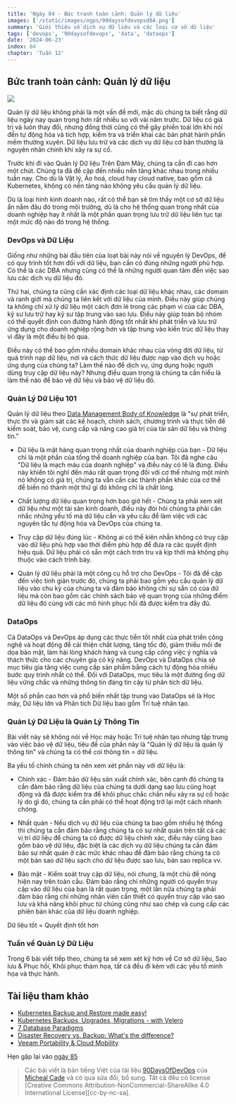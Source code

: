 ```yaml
---
title: 'Ngày 84 - Bức tranh toàn cảnh: Quản lý dữ liệu'
images: ['/static/images/ogps/90daysofdevopsd84.png']
summary: 'Giới thiệu về dịch vụ dữ liệu và các loại cơ sở dữ liệu'
tags: ['devops', '90daysofdevops', 'data', 'dataops']
date: '2024-06-23'
index: 84
chapter: 'Tuần 12'
---
```


<TOCInline toc={props.toc} asDisclosure />

## Bức tranh toàn cảnh: Quản lý dữ liệu

![](/static/images/assets/Day84_Data1.png)

Quản lý dữ liệu không phải là một vấn đề mới, mặc dù chúng ta biết rằng dữ liệu ngày nay quan trọng hơn rất nhiều so với vài năm trước. Dữ liệu có giá trị và luôn thay đổi, nhưng đồng thời cũng có thể gây phiền toái lớn khi nói đến tự động hóa và tích hợp, kiểm tra và triển khai các bản phát hành phần mềm thường xuyên. Dữ liệu lưu trữ và các dịch vụ dữ liệu cơ bản thường là nguyên nhân chính khi xảy ra sự cố.

Trước khi đi vào Quản lý Dữ liệu Trên Đám Mây, chúng ta cần đi cao hơn một chút. Chúng ta đã đề cập đến nhiều nền tảng khác nhau trong nhiều tuần nay. Cho dù là Vật lý, Ảo hoá, cloud hay cloud native, bao gồm cả Kubernetes, không có nền tảng nào không yêu cầu quản lý dữ liệu.

Dù là loại hình kinh doanh nào, rất có thể bạn sẽ tìm thấy một cơ sở dữ liệu ẩn nằm đâu đó trong môi trường, dù là cho hệ thống quan trọng nhất của doanh nghiệp hay ít nhất là một phần quan trọng lưu trữ dữ liệu liên tục tại một mức độ nào đó trong hệ thống.

### DevOps và Dữ Liệu

Giống như những bài đầu tiên của loạt bài này nói về nguyên lý DevOps, để có quy trình tốt hơn đối với dữ liệu, bạn cần có đúng những người phù hợp. Có thể là các DBA nhưng cũng có thể là những người quan tâm đến việc sao lưu các dịch vụ dữ liệu đó.

Thứ hai, chúng ta cũng cần xác định các loại dữ liệu khác nhau, các domain và ranh giới mà chúng ta liên kết với dữ liệu của mình. Điều này giúp chúng ta không chỉ xử lý dữ liệu một cách đơn lẻ trong các phạm vi của các DBA, kỹ sư lưu trữ hay kỹ sư tập trung vào sao lưu. Điều này giúp toàn bộ nhóm có thể quyết định con đường hành động tốt nhất khi phát triển và lưu trữ ứng dụng cho doanh nghiệp rộng hơn và tập trung vào kiến trúc dữ liệu thay vì đây là một điều bị bỏ qua.

Điều này có thể bao gồm nhiều domain khác nhau của vòng đời dữ liệu, từ quá trình nạp dữ liệu, nơi và cách thức dữ liệu được nạp vào dịch vụ hoặc ứng dụng của chúng ta? Làm thế nào để dịch vụ, ứng dụng hoặc người dùng truy cập dữ liệu này? Nhưng điều quan trọng là chúng ta cần hiểu là làm thế nào để bảo vệ dữ liệu và bảo vệ dữ liệu đó.

### Quản Lý Dữ Liệu 101

Quản lý dữ liệu theo [Data Management Body of Knowledge](https://www.dama.org/cpages/body-of-knowledge) là "sự phát triển, thực thi và giám sát các kế hoạch, chính sách, chương trình và thực tiễn để kiểm soát, bảo vệ, cung cấp và nâng cao giá trị của tài sản dữ liệu và thông tin."

- Dữ liệu là mặt hàng quan trọng nhất của doanh nghiệp của bạn - Dữ liệu chỉ là một phần của tổng thể doanh nghiệp của bạn. Tôi đã nghe câu "Dữ liệu là mạch máu của doanh nghiệp" và điều này có lẽ là đúng. Điều này khiến tôi nghĩ đến máu rất quan trọng đối với cơ thể nhưng một mình nó không có giá trị, chúng ta vẫn cần các thành phần khác của cơ thể để biến nó thành một thứ gì đó không chỉ là chất lỏng.

- Chất lượng dữ liệu quan trọng hơn bao giờ hết - Chúng ta phải xem xét dữ liệu như một tài sản kinh doanh, điều này đòi hỏi chúng ta phải cân nhắc những yếu tố mà dữ liệu cần và yêu cầu để làm việc với các nguyên tắc tự động hóa và DevOps của chúng ta.

- Truy cập dữ liệu đúng lúc - Không ai có thể kiên nhẫn không có truy cập vào dữ liệu phù hợp vào thời điểm phù hợp để đưa ra các quyết định hiệu quả. Dữ liệu phải có sẵn một cách trơn tru và kịp thời mà không phụ thuộc vào cách trình bày.

- Quản lý dữ liệu phải là một công cụ hỗ trợ cho DevOps - Tôi đã đề cập đến việc tinh giản trước đó, chúng ta phải bao gồm yêu cầu quản lý dữ liệu vào chu kỳ của chúng ta và đảm bảo không chỉ sự sẵn có của dữ liệu mà còn bao gồm các chính sách bảo vệ quan trọng của những điểm dữ liệu đó cùng với các mô hình phục hồi đã được kiểm tra đầy đủ.

### DataOps

Cả DataOps và DevOps áp dụng các thực tiễn tốt nhất của phát triển công nghệ và hoạt động để cải thiện chất lượng, tăng tốc độ, giảm thiểu mối đe dọa bảo mật, làm hài lòng khách hàng và cung cấp công việc ý nghĩa và thách thức cho các chuyên gia có kỹ năng. DevOps và DataOps chia sẻ mục tiêu gia tăng việc cung cấp sản phẩm bằng cách tự động hóa nhiều bước quy trình nhất có thể. Đối với DataOps, mục tiêu là một đường ống dữ liệu vững chắc và những thông tin đáng tin cậy từ phân tích dữ liệu.

Một số phần cao hơn và phổ biến nhất tập trung vào DataOps sẽ là Học máy, Dữ liệu lớn và Phân tích Dữ liệu bao gồm Trí tuệ nhân tạo.

### Quản Lý Dữ Liệu là Quản Lý Thông Tin

Bài viết này sẽ không nói về Học máy hoặc Trí tuệ nhân tạo nhưng tập trung vào việc bảo vệ dữ liệu, tiêu đề của phần này là "Quản lý dữ liệu là quản lý thông tin" và chúng ta có thể coi thông tin = dữ liệu.

Ba yếu tố chính chúng ta nên xem xét phần này với dữ liệu là:

- Chính xác - Đảm bảo dữ liệu sản xuất chính xác, bên cạnh đó chúng ta cần đảm bảo rằng dữ liệu của chúng ta dưới dạng sao lưu cũng hoạt động và đã được kiểm tra để khôi phục chắc chắn nếu xảy ra sự cố hoặc lý do gì đó, chúng ta cần phải có thể hoạt động trở lại một cách nhanh chóng.

- Nhất quán - Nếu dịch vụ dữ liệu của chúng ta bao gồm nhiều hệ thống thì chúng ta cần đảm bảo rằng chúng ta có sự nhất quán trên tất cả các vị trí dữ liệu để chúng ta có được dữ liệu chính xác, điều này cũng bao gồm bảo vệ dữ liệu, đặc biệt là các dịch vụ dữ liệu chúng ta cần đảm bảo sự nhất quán ở các mức khác nhau để đảm bảo rằng chúng ta có một bản sao dữ liệu sạch cho dữ liệu được sao lưu, bản sao replica vv.

- Bảo mật - Kiểm soát truy cập dữ liệu, nói chung, là một chủ đề nóng hiện nay trên toàn cầu. Đảm bảo rằng chỉ những người có quyền truy cập vào dữ liệu của bạn là rất quan trọng, một lần nữa chúng ta phải đảm bảo rằng chỉ những nhân viên cần thiết có quyền truy cập vào sao lưu và khả năng khôi phục từ chúng cũng như sao chép và cung cấp các phiên bản khác của dữ liệu doanh nghiệp.

Dữ liệu tốt = Quyết định tốt hơn

### Tuần về Quản Lý Dữ Liệu

Trong 6 bài viết tiếp theo, chúng ta sẽ xem xét kỹ hơn về Cơ sở dữ liệu, Sao lưu & Phục hồi, Khôi phục thảm họa, tất cả đều đi kèm với các yếu tố minh họa và thực hành.

## Tài liệu tham khảo

- [Kubernetes Backup and Restore made easy!](https://www.youtube.com/watch?v=01qcYSck1c4&t=217s)
- [Kubernetes Backups, Upgrades, Migrations - with Velero](https://www.youtube.com/watch?v=zybLTQER0yY)
- [7 Database Paradigms](https://www.youtube.com/watch?v=W2Z7fbCLSTw&t=520s)
- [Disaster Recovery vs. Backup: What's the difference?](https://www.youtube.com/watch?v=07EHsPuKXc0)
- [Veeam Portability & Cloud Mobility](https://www.youtube.com/watch?v=hDBlTdzE6Us&t=3s)

Hẹn gặp lại vào [ngày 85](day85.md)

> Các bài viết là bản tiếng Việt của tài liệu [90DaysOfDevOps](https://github.com/MichaelCade/90DaysOfDevOps/tree/main/2022/Days) của [Micheal Cade](https://twitter.com/MichaelCade1) và có qua sửa đổi, bổ sung. Tất cả đều có license [Creative Commons Attribution-NonCommercial-ShareAlike 4.0 International License][cc-by-nc-sa].
